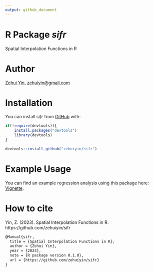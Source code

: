 ```yaml
---
output: github_document
---
```


# R Package *sifr*

Spatial Interpolation Functions in R

# Author

[Zehui Yin](https://zehuiyin.github.io/), [zehuiyin@gmail.com](mailto:zehuiyin@gmail.com)

# Installation

You can install *sifr* from [GitHub](https://github.com/) with:

``` r
if(!require(devtools)){
    install.packages("devtools")
    library(devtools)
}

devtools::install_github("zehuiyin/sifr")
```

# Example Usage

You can find an example regression analysis using this package here: [Vignette](https://zehuiyin.github.io/sifr/).

# How to cite

Yin, Z. (2023). Spatial Interpolation Functions in R. https://github.com/zehuiyin/sifr

``` latex
@Manual{sifr,
  title = {Spatial Interpolation Functions in R},
  author = {Zehui Yin},
  year = {2023},
  note = {R package version 0.1.0},
  url = {https://github.com/zehuiyin/sifr}
}
```
